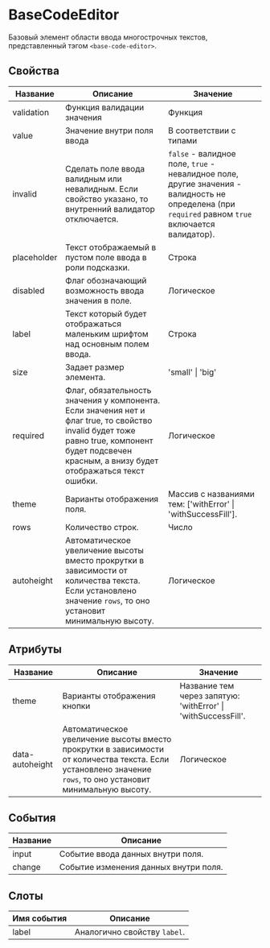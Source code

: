 
# BaseCodeEditor

Базовый элемент области ввода многострочных текстов, представленный тэгом `<base-code-editor>`.

## Свойства

| Название    | Описание                                                                                                                                                                                          | Значение                                                     |
|-------------|---------------------------------------------------------------------------------------------------------------------------------------------------------------------------------------------------|--------------------------------------------------------------|
| validation  | Функция валидации значения                                                                                                                                                                        | Функция                                                      |
| value       | Значение внутри поля ввода                                                                                                                                                                        | В соответствии с типами                                      |
| invalid     | Сделать поле ввода валидным или невалидным. Если свойство указано, то внутренний валидатор отключается.                                                                                           | `false` - валидное поле, `true` - невалидное поле, другие значения - валидность не определена (при `required` равном `true` включается валидатор). |
| placeholder | Текст отображаемый в пустом поле ввода в роли подсказки.                                                                                                                                          | Строка                                                       |
| disabled    | Флаг обозначающий возможность ввода значения в поле.                                                                                                                                              | Логическое                                                   |
| label       | Текст который будет отображаться маленьким шрифтом над основным полем ввода.                                                                                                                      | Строка                                                       |
| size        | Задает размер элемента.                                                                                                                                                                           | 'small' \| 'big'                                             |
| required    | Флаг, обязательность значения у компонента. Если значения нет и флаг true, то свойство invalid будет тоже равно true, компонент будет подсвечен красным, а внизу будет отображаться текст ошибки. | Логическое                                                   |
| theme       | Варианты отображения поля.                                                                                                                                                                        | Массив с названиями тем: ['withError' \| 'withSuccessFill']. |
| rows        | Количество строк.                                                                                                                                                                                 | Число                                                        |
| autoheight  | Автоматическое увеличение высоты вместо прокрутки в зависимости от количества текста. Если установлено значение `rows`, то оно установит минимальную высоту.                                      | Логическое                                                   |                                                                                                                                              | Строка                                                                       |

## Атрибуты

| Название        | Описание                                                                                                                                                     | Значение                                                      |
|-----------------|--------------------------------------------------------------------------------------------------------------------------------------------------------------|---------------------------------------------------------------|
| theme           | Варианты отображения кнопки                                                                                                                                  | Название тем через запятую: 'withError' \| 'withSuccessFill'. |
| data-autoheight | Автоматическое увеличение высоты вместо прокрутки в зависимости от количества текста. Если установлено значение `rows`, то оно установит минимальную высоту. | Логическое |

## События

| Название | Описание                              |
|----------|---------------------------------------|
| input    | Событие ввода данных внутри поля.     |
| change   | Событие изменения данных внутри поля. |

## Слоты

| Имя события | Описание                     |
|-------------|------------------------------|
| label       | Аналогично свойству `label`. |
